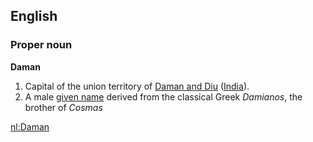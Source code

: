 ==English==

===Proper noun===
'''Daman'''

# Capital of the union territory of [[Daman and Diu]] ([[India]]).
# A male [[given name]] derived from the classical Greek ''Damianos'', the brother of ''Cosmas''

[[nl:Daman]]